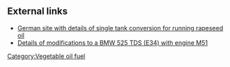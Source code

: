== External links ==
*[http://www.poelheizer.de/Umbau1.htm German site with details of single tank conversion for running rapeseed oil]
*[http://www.openhardware.de/mechatronics/bmw-m51-vegoil/index.html Details of modifications to a BMW 525 TDS (E34) with engine M51]

{{stub}}
[[Category:Vegetable oil fuel]]